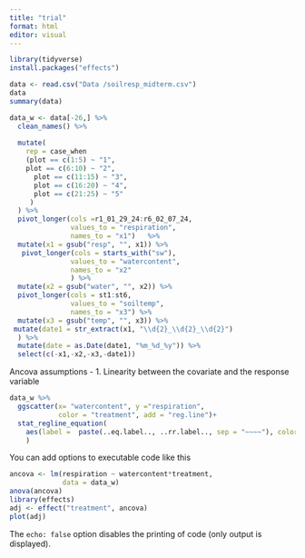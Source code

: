 ```yaml
---
title: "trial"
format: html
editor: visual
---
```

```r
library(tidyverse)
install.packages("effects")
```

```r
data <- read.csv("Data /soilresp_midterm.csv")
data
summary(data)
```
```r
data_w <- data[-26,] %>% 
  clean_names() %>% 
  
  mutate(
    rep = case_when
    (plot == c(1:5) ~ "1",
    plot == c(6:10) ~ "2",
      plot == c(11:15) ~ "3",
      plot == c(16:20) ~ "4", 
      plot == c(21:25) ~ "5"
     )
  ) %>% 
  pivot_longer(cols =r1_01_29_24:r6_02_07_24,
               values_to = "respiration",
               names_to = "x1")   %>%
  mutate(x1 = gsub("resp", "", x1)) %>% 
   pivot_longer(cols = starts_with("sw"),
               values_to = "watercontent", 
               names_to = "x2"
               ) %>% 
  mutate(x2 = gsub("water", "", x2)) %>% 
  pivot_longer(cols = st1:st6,
               values_to = "soiltemp",
               names_to = "x3") %>% 
  mutate(x3 = gsub("temp", "", x3)) %>% 
 mutate(date1 = str_extract(x1, "\\d{2}_\\d{2}_\\d{2}")
  ) %>% 
  mutate(date = as.Date(date1, "%m_%d_%y")) %>% 
  select(c(-x1,-x2,-x3,-date1)) 
```


Ancova assumptions - 
1. Linearity between the covariate and the response variable
```r
data_w %>% 
  ggscatter(x= "watercontent", y ="respiration",
            color = "treatment", add = "reg.line")+
  stat_regline_equation(
    aes(label =  paste(..eq.label.., ..rr.label.., sep = "~~~~"), color = treatment)
    )
```

You can add options to executable code like this

```r
ancova <- lm(respiration ~ watercontent*treatment,
             data = data_w)
anova(ancova)
library(effects)
adj <- effect("treatment", ancova)
plot(adj)
```

The `echo: false` option disables the printing of code (only output is displayed).
